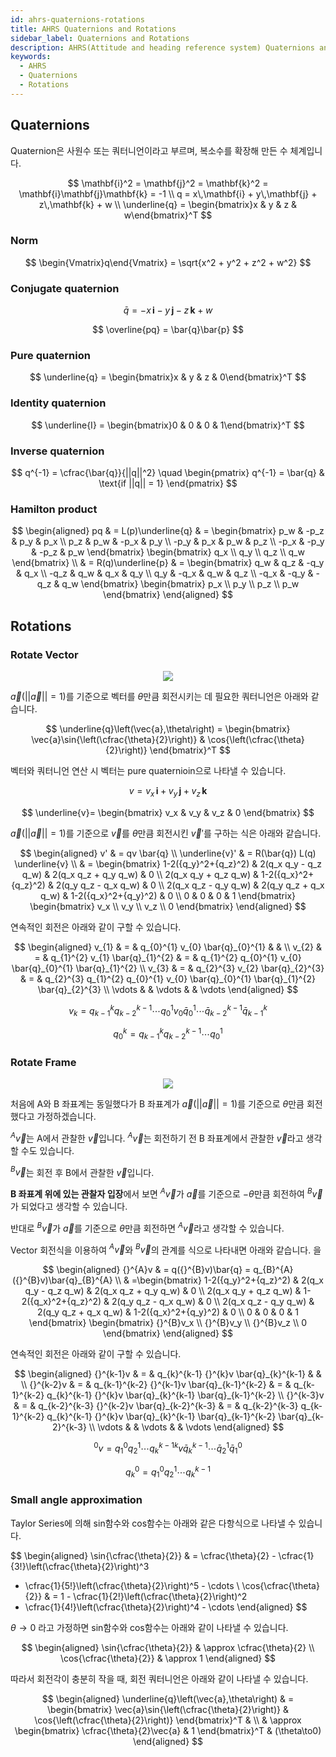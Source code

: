 ```yaml
---
id: ahrs-quaternions-rotations
title: AHRS Quaternions and Rotations
sidebar_label: Quaternions and Rotations
description: AHRS(Attitude and heading reference system) Quaternions and Rotations
keywords:
  - AHRS
  - Quaternions
  - Rotations
---
```



## Quaternions

Quaternion은 사원수 또는 쿼터니언이라고 부르며, 복소수를 확장해 만든 수 체계입니다.

$$
\mathbf{i}^2 = \mathbf{j}^2 = \mathbf{k}^2 = \mathbf{i}\mathbf{j}\mathbf{k} = -1
\\
q = x\,\mathbf{i} + y\,\mathbf{j} + z\,\mathbf{k} + w
\\
\underline{q} = \begin{bmatrix}x & y & z & w\end{bmatrix}^T
$$

### Norm

$$
\begin{Vmatrix}q\end{Vmatrix} = \sqrt{x^2 + y^2 + z^2 + w^2}
$$

### Conjugate quaternion

$$
\bar{q} = -x\,\mathbf{i} - y\,\mathbf{j} - z\,\mathbf{k} + w
$$

$$
\overline{pq} = \bar{q}\bar{p}
$$

### Pure quaternion

$$
\underline{q} = \begin{bmatrix}x & y & z & 0\end{bmatrix}^T
$$

### Identity quaternion

$$
\underline{I} = \begin{bmatrix}0 & 0 & 0 & 1\end{bmatrix}^T
$$

### Inverse quaternion

$$
q^{-1} = \cfrac{\bar{q}}{||q||^2} \quad
  \begin{pmatrix}
  q^{-1} = \bar{q} & \text{if ||q|| = 1}
  \end{pmatrix}
$$

### Hamilton product

$$
\begin{aligned}
pq & = L(p)\underline{q} & =
  \begin{bmatrix}
  p_w  & -p_z &  p_y & p_x \\
  p_z  &  p_w & -p_x & p_y \\
  -p_y &  p_x &  p_w & p_z \\
  -p_x & -p_y & -p_z & p_w
  \end{bmatrix}
  \begin{bmatrix}
  q_x \\ q_y \\ q_z \\ q_w
  \end{bmatrix}
\\
& = R(q)\underline{p} & =
  \begin{bmatrix}
  q_w &  q_z & -q_y & q_x \\
  -q_z &  q_w &  q_x & q_y \\
  q_y & -q_x &  q_w & q_z \\
  -q_x & -q_y & -q_z & q_w
  \end{bmatrix}
  \begin{bmatrix}
  p_x \\ p_y \\ p_z \\ p_w
  \end{bmatrix}
\end{aligned}
$$

## Rotations

### Rotate Vector

<center>
	<img src={useBaseUrl("img/etc/project/ahrs/ahrs-quaternions-rotate-vector.png")} />
</center>

$\vec{a}\left(||\vec{a}|| = 1\right)$를 기준으로 벡터를 $\theta$만큼 회전시키는 데 필요한 쿼터니언은 아래와 같습니다.

$$
\underline{q}\left(\vec{a},\theta\right) =
  \begin{bmatrix}
  \vec{a}\sin{\left(\cfrac{\theta}{2}\right)} & \cos{\left(\cfrac{\theta}{2}\right)}
  \end{bmatrix}^T
$$

벡터와 쿼터니언 연산 시 벡터는 pure quaternioin으로 나타낼 수 있습니다.

$$
v = v_x\,\mathbf{i} + v_y\,\mathbf{j} +v_z\,\mathbf{k}
$$

$$
\underline{v}= \begin{bmatrix} v_x & v_y & v_z & 0 \end{bmatrix}
$$

$\vec{a}\left(||\vec{a}|| = 1\right)$를 기준으로 $\vec{v}$를 $\theta$만큼 회전시킨 $\vec{v}'$를 구하는 식은 아래와 같습니다.

$$
\begin{aligned}
v' & = qv \bar{q}
\\
\underline{v}' & = R(\bar{q}) L(q) \underline{v}
\\
& =
  \begin{bmatrix}
  1-2({q_y}^2+{q_z}^2)  &  2(q_x q_y - q_z q_w)  &  2(q_x q_z + q_y q_w)  &  0  \\
  2(q_x q_y + q_z q_w)  &  1-2({q_x}^2+{q_z}^2)  &  2(q_y q_z - q_x q_w)  &  0  \\
  2(q_x q_z - q_y q_w)  &  2(q_y q_z + q_x q_w)  &  1-2({q_x}^2+{q_y}^2)  &  0  \\
  0  &  0  &  0  &  1
  \end{bmatrix}
  \begin{bmatrix}
  v_x \\ v_y \\ v_z \\ 0
  \end{bmatrix}
\end{aligned}
$$

연속적인 회전은 아래와 같이 구할 수 있습니다.

$$
\begin{aligned}
v_{1} & = & q_{0}^{1} v_{0} \bar{q}_{0}^{1} & &
\\
v_{2} & = & q_{1}^{2} v_{1} \bar{q}_{1}^{2} & = &
  q_{1}^{2} q_{0}^{1} v_{0} \bar{q}_{0}^{1} \bar{q}_{1}^{2}
\\
v_{3} & = & q_{2}^{3} v_{2} \bar{q}_{2}^{3} & = &
  q_{2}^{3} q_{1}^{2} q_{0}^{1} v_{0} \bar{q}_{0}^{1} \bar{q}_{1}^{2} \bar{q}_{2}^{3}
\\
\vdots & & \vdots & & \vdots
\end{aligned}
$$

$$
v_{k} = q_{k-1}^{k} q_{k-2}^{k-1} \cdots
  q_{0}^{1} v_{0} \bar{q}_{0}^{1} \cdots
  \bar{q}_{k-2}^{k-1} \bar{q}_{k-1}^{k}
$$

$$
q_{0}^{k} = q_{k-1}^{k} q_{k-2}^{k-1} \cdots q_{0}^{1}
$$

### Rotate Frame

<center>
	<img src={useBaseUrl("img/etc/project/ahrs/ahrs-quaternions-rotate-frame.png")} />
</center>

처음에 A와 B 좌표계는 동일했다가 B 좌표계가 $\vec{a}\left(||\vec{a}|| = 1\right)$를 기준으로 $\theta$만큼 회전했다고 가정하겠습니다.

${}^{A}\vec{v}$는 A에서 관찰한 $\vec{v}$입니다. ${}^{A}\vec{v}$는 회전하기 전 B 좌표계에서 관찰한 $\vec{v}$라고 생각할 수도 있습니다.

${}^{B}\vec{v}$는 회전 후 B에서 관찰한 $\vec{v}$입니다.

**B 좌표계 위에 있는 관찰자 입장**에서 보면 ${}^{A}\vec{v}$가 $\vec{a}$를 기준으로 $-\theta$만큼 회전하여 ${}^{B}\vec{v}$가 되었다고 생각할 수 있습니다.

반대로 ${}^{B}\vec{v}$가 $\vec{a}$를 기준으로 $\theta$만큼 회전하면 ${}^{A}\vec{v}$라고 생각할 수 있습니다.

Vector 회전식을 이용하여 ${}^{A}\vec{v}$와 ${}^{B}\vec{v}$의 관계를 식으로 나타내면 아래와 같습니다.
을

$$
\begin{aligned}
{}^{A}v & = q({}^{B}v)\bar{q} = q_{B}^{A}({}^{B}v)\bar{q}_{B}^{A}
\\
& =\begin{bmatrix}
  1-2({q_y}^2+{q_z}^2)  &  2(q_x q_y - q_z q_w)  &  2(q_x q_z + q_y q_w)  &  0  \\
  2(q_x q_y + q_z q_w)  &  1-2({q_x}^2+{q_z}^2)  &  2(q_y q_z - q_x q_w)  &  0  \\
  2(q_x q_z - q_y q_w)  &  2(q_y q_z + q_x q_w)  &  1-2({q_x}^2+{q_y}^2)  &  0  \\
  0  &  0  &  0  &  1
  \end{bmatrix}
  \begin{bmatrix}
  {}^{B}v_x \\ {}^{B}v_y \\ {}^{B}v_z \\ 0
  \end{bmatrix}
\end{aligned}
$$

연속적인 회전은 아래와 같이 구할 수 있습니다.

$$
\begin{aligned}
{}^{k-1}v & = & q_{k}^{k-1} {}^{k}v \bar{q}_{k}^{k-1} & &
\\
{}^{k-2}v & = & q_{k-1}^{k-2} {}^{k-1}v \bar{q}_{k-1}^{k-2} & = &
  q_{k-1}^{k-2} q_{k}^{k-1} {}^{k}v \bar{q}_{k}^{k-1} \bar{q}_{k-1}^{k-2}
\\
{}^{k-3}v & = & q_{k-2}^{k-3} {}^{k-2}v \bar{q}_{k-2}^{k-3} & = &
  q_{k-2}^{k-3} q_{k-1}^{k-2} q_{k}^{k-1} {}^{k}v \bar{q}_{k}^{k-1} \bar{q}_{k-1}^{k-2} \bar{q}_{k-2}^{k-3}
\\
\vdots & & \vdots & & \vdots
\end{aligned}
$$

$$
{}^{0}v = q_{1}^{0} q_{2}^{1} \cdots
  q_{k}^{k-1} {}^{k}v \bar{q}_{k}^{k-1} \cdots
  \bar{q}_{2}^{1} \bar{q}_{1}^{0}
$$

$$
q_{k}^{0} = q_{1}^{0} q_{2}^{1} \cdots q_{k}^{k-1}
$$

### Small angle approximation

Taylor Series에 의해 sin함수와 cos함수는 아래와 같은 다항식으로 나타낼 수 있습니다.

$$
\begin{aligned}
\sin{\cfrac{\theta}{2}} & = \cfrac{\theta}{2} - \cfrac{1}{3!}\left(\cfrac{\theta}{2}\right)^3
  + \cfrac{1}{5!}\left(\cfrac{\theta}{2}\right)^5 - \cdots
\\
\cos{\cfrac{\theta}{2}} & = 1 - \cfrac{1}{2!}\left(\cfrac{\theta}{2}\right)^2
  + \cfrac{1}{4!}\left(\cfrac{\theta}{2}\right)^4 - \cdots
\end{aligned}
$$

$\theta\to0$ 라고 가정하면 sin함수와 cos함수는 아래와 같이 나타낼 수 있습니다.

$$
\begin{aligned}
\sin{\cfrac{\theta}{2}} & \approx \cfrac{\theta}{2}
\\
\cos{\cfrac{\theta}{2}} & \approx 1
\end{aligned}
$$

따라서 회전각이 충분히 작을 때, 회전 쿼터니언은 아래와 같이 나타낼 수 있습니다.

$$
\begin{aligned}
\underline{q}\left(\vec{a},\theta\right) & =
  \begin{bmatrix}
  \vec{a}\sin{\left(\cfrac{\theta}{2}\right)} & \cos{\left(\cfrac{\theta}{2}\right)}
  \end{bmatrix}^T &
\\
 & \approx
  \begin{bmatrix}
  \cfrac{\theta}{2}\vec{a} & 1
  \end{bmatrix}^T & (\theta\to0)
\end{aligned}
$$
